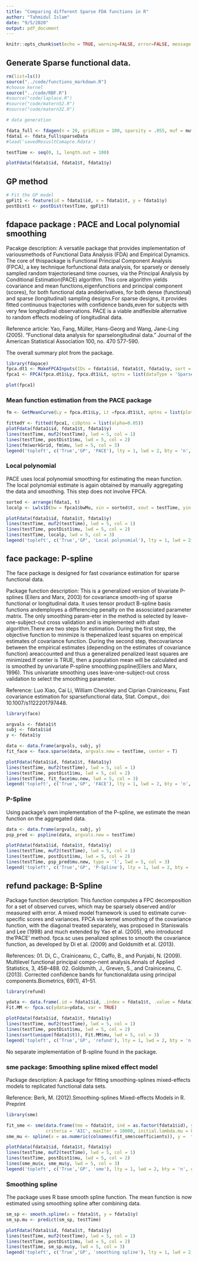 ---
title: "Comparing different Sparse FDA functions in R"
author: "Tahmidul Islam"
date: "9/5/2020"
output: pdf_document
---

```{r setup, include=FALSE}
knitr::opts_chunk$set(echo = TRUE, warning=FALSE, error=FALSE, message = FALSE, cache = TRUE, dpi = 300, fig.width = 14, fig.height = 6)
```


## Generate Sparse functional data.

```{r}
rm(list=ls())
source("../code/functions_markdown.R")
#choose kernel
source("../code/RBF.R")
#source("code/laplace.R")
#source("code/matern52.R")
#source("code/matern32.R")
```

```{r}
# data generation

fdata_full <- fdagen(n = 20, gridSize = 100, sparsity = .055, muf = muf2)
fdata1 <- fdata_full$sparseData
#load('savedResusltComapre.Rdata')

testTime <- seq(0, 1, length.out = 100)
```

```{r}
plotFdata(fdata1$id, fdata1$t, fdata1$y)
```

## GP method

```{r, results = FALSE}
# Fit the GP model
gpFit1 <- feature(id = fdata1$id, x = fdata1$t, y = fdata1$y)
postDist1 <- postDist(testTime, gpFit1)
```


## __fdapace__ package : PACE and Local polynomial smoothing

Pacakge description: A versatile package that provides implementation of variousmethods of Functional Data Analysis (FDA) and Empirical Dynamics. The core of thispackage is Functional Principal Component Analysis (FPCA), a key technique forfunctional data analysis, for sparsely or densely sampled random trajectoriesand time courses, via the Principal Analysis by Conditional Estimation(PACE) algorithm. This core algorithm yields covariance and mean functions,eigenfunctions and principal component (scores), for both functional data andderivatives, for both dense (functional) and sparse (longitudinal) sampling designs.For sparse designs, it provides fitted continuous trajectories with confidence bands,even for subjects with very few longitudinal observations. PACE is a viable andflexible alternative to random effects modeling of longitudinal data. 

Reference article: Yao, Fang, Müller, Hans-Georg and Wang, Jane-Ling (2005).  "Functional data analysis for sparselongitudinal data." Journal of the American Statistical Association 100, no.  470 577-590. 


The overall summary plot from the package.

```{r}
library(fdapace)
fpca.dt1 <- MakeFPCAInputs(IDs = fdata1$id, fdata1$t, fdata1$y, sort = FALSE) 
fpca1 <- FPCA(fpca.dt1$Ly, fpca.dt1$Lt, optns = list(dataType = 'Sparse')) #fit model

plot(fpca1)
```


### Mean function estimation from the PACE package



```{r}
fm <- GetMeanCurve(Ly = fpca.dt1$Ly, Lt =fpca.dt1$Lt, optns = list(plot = TRUE))
```


```{r}
fittedY <- fitted(fpca1, ciOptns = list(alpha=0.05))
plotFdata(fdata1$id, fdata1$t, fdata1$y)
lines(testTime, muf2(testTime), lwd = 5, col = 1)
lines(testTime, postDist1$mu, lwd = 5, col = 2)
lines(fm$workGrid, fm$mu, lwd = 5, col = 3)
legend('topleft', c('True','GP', 'PACE'), lty = 1, lwd = 2, bty = 'n', col = 1:3)
```


### Local polynomial

PACE uses local polynomial smoothing for estimating the mean function. The local polynomial estimate is again obtained by manually aggregating the data and smoothing. This step does not involve FPCA.

```{r}
sorted <- arrange(fdata1, t)
localp <- Lwls1D(bw = fpca1$bwMu, xin = sorted$t, xout = testTime, yin = sorted$y,kernel_type = 'gauss')

plotFdata(fdata1$id, fdata1$t, fdata1$y)
lines(testTime, muf2(testTime), lwd = 5, col = 1)
lines(testTime, postDist1$mu, lwd = 5, col = 2)
lines(testTime, localp, lwd = 5, col = 3)
legend('topleft', c('True','GP', 'Local polynomial'), lty = 1, lwd = 2, bty = 'n', col = 1:3)
```




## __face__ package: P-spline

The face package is designed for fast covariance estimation for sparse functional data.

Package function description: This is a generalized version of bivariate P-splines (Eilers and Marx, 2003) for covariance smooth-ing of sparse functional or longitudinal data.  It uses tensor product B-spline basis functions andemployes a differencing penalty on the assosciated parameter matrix.  The only smoothing param-eter in the method is selected by leave-one-subject-out cross validation and is implemented with afast algorithm.There are two steps for estimation.  During the first step, the objective function to minimize is thepenalized least squares on empirical estimates of covariance function.  During the second step, thecovariance between the empirical estimates (depending on the estimates of covariance function) areaccounted and thus a generalized penalized least squares are minimized.If center is TRUE, then a population mean will be calculated and is smoothed by univariate P-spline  smoothing:pspline(Eilers  and  Marx,  1996). This univariate smoothing uses leave-one-subject-out cross validation to select the smoothing parameter.

Reference: 
Luo Xiao, Cai Li, William Checkley and Ciprian Crainiceanu, Fast covariance estimation for sparsefunctional data, Stat. Comput., doi: 10.1007/s1122201797448.

```{r}
library(face)

argvals <- fdata1$t
subj <- fdata1$id
y <- fdata1$y

data <- data.frame(argvals, subj, y)
fit_face <- face.sparse(data, argvals.new = testTime, center = T)

plotFdata(fdata1$id, fdata1$t, fdata1$y)
lines(testTime, muf2(testTime), lwd = 5, col = 1)
lines(testTime, postDist1$mu, lwd = 5, col = 2)
lines(testTime, fit_face$mu.new, lwd = 5, col = 3)
legend('topleft', c('True','GP', 'FACE'), lty = 1, lwd = 2, bty = 'n', col = 1:3)
```


### P-Spline

Using package's own implementation of the P-spline, we estimate the mean function on the aggregated data.

```{r}
data <- data.frame(argvals, subj, y)
psp_pred <- pspline(data, argvals.new = testTime)

plotFdata(fdata1$id, fdata1$t, fdata1$y)
lines(testTime, muf2(testTime), lwd = 5, col = 1)
lines(testTime, postDist1$mu, lwd = 5, col = 2)
lines(testTime, psp_pred$mu.new, type = 'l', lwd = 5, col = 3)
legend('topleft', c('True','GP', 'P-Spline'), lty = 1, lwd = 2, bty = 'n', col = 1:3)
```




## __refund__ package: B-Spline

Package function description: This function computes a FPC decomposition for a set of observed curves, which may be sparsely observed and/or measured with error. A mixed model framework is used to estimate curve-specific scores and variances. FPCA via kernel smoothing of the covariance function, with the diagonal treated separately, was proposed in Staniswalis and Lee (1998) and much extended by Yao et al. (2005), who introduced the’PACE’ method. fpca.sc uses penalized splines to smooth the covariance function, as developed by Di et al. (2009) and Goldsmith et al. (2013).


References:
  01. Di, C., Crainiceanu, C., Caffo, B., and Punjabi, N. (2009).  Multilevel functional principal compo-nent analysis.Annals of Applied Statistics, 3, 458–488.
  02. Goldsmith, J., Greven, S., and Crainiceanu, C. (2013).  Corrected confidence bands for functionaldata using principal components.Biometrics, 69(1), 41–51.
  
  

```{r}
library(refund)

ydata <- data.frame(.id = fdata1$id, .index = fdata1$t, .value = fdata1$y)
Fit.MM <- fpca.sc(ydata=ydata, var = TRUE)

plotFdata(fdata1$id, fdata1$t, fdata1$y)
lines(testTime, muf2(testTime), lwd = 5, col = 1)
lines(testTime, postDist1$mu, lwd = 5, col = 2)
lines(sort(unique(fdata1$t)), Fit.MM$mu, lwd = 5, col = 3)
legend('topleft', c('True','GP', 'refund'), lty = 1, lwd = 2, bty = 'n', col = 1:3)
```

No separate implementation of B-spline found in the package.


### sme package: Smoothing spline mixed effect model

Package description: A package for fitting smoothing-splines mixed-effects models to replicated functional data sets.

Reference:
Berk, M. (2012).Smoothing-splines Mixed-effects Models in R. Preprint


```{r}
library(sme)

fit_sme <- sme(data.frame(tme = fdata1$t, ind = as.factor(fdata1$id), y = fdata1$y), 
               criteria = 'AIC', maxIter = 10000, initial.lambda.mu = 0, initial.lambda.v = 0)
sme_mu <- spline(x = as.numeric(colnames(fit_sme$coefficients)), y =  fit_sme$coefficients[1,], xout = testTime, method = "natural")
```


```{r}
plotFdata(fdata1$id, fdata1$t, fdata1$y)
lines(testTime, muf2(testTime), lwd = 5, col = 1)
lines(testTime, postDist1$mu, lwd = 5, col = 2)
lines(sme_mu$x, sme_mu$y, lwd = 5, col = 3)
legend('topleft', c('True','GP', 'sme'), lty = 1, lwd = 2, bty = 'n', col = 1:3)
```


### Smoothing spline 

The package uses R base smooth spline function. The mean function is now estimated using smoothing spline after combining data.

```{r}
sm_sp <- smooth.spline(x = fdata1$t, y = fdata1$y)
sm_sp.mu <- predict(sm_sp, testTime)

plotFdata(fdata1$id, fdata1$t, fdata1$y)
lines(testTime, muf2(testTime), lwd = 5, col = 1)
lines(testTime, postDist1$mu, lwd = 5, col = 2)
lines(testTime, sm_sp.mu$y, lwd = 5, col = 3)
legend('topleft', c('True','GP', 'smoothing spline'), lty = 1, lwd = 2, bty = 'n', col = 1:3)
```

